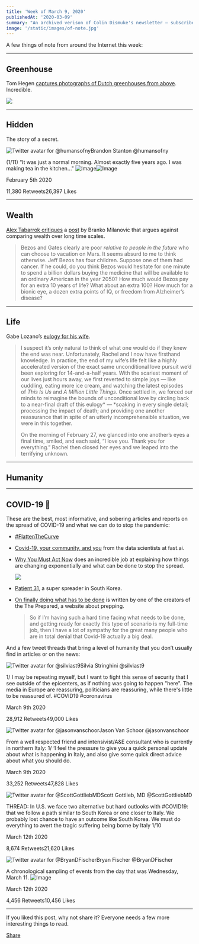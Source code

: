 ```yaml
---
title: 'Week of March 9, 2020'
publishedAt: '2020-03-09'
summary: "An archived verison of Colin Dismuke's newsletter – subscribe to get it in your inbox."
image: '/static/images/of-note.jpg'
---
```


A few things of note from around the Internet this week:

---

## Greenhouse

Tom Hegen [captures photographs of Dutch greenhouses from
above](https://designyoutrust.com/2020/02/photographer-tom-hegen-captures-breathtaking-futuristic-photos-of-dutch-greenhouses-at-night/).
Incredible.

[![](https://bucketeer-e05bbc84-baa3-437e-9518-adb32be77984.s3.amazonaws.com/public/images/a79c1512-2291-4d4e-8951-97971242ecf1_990x1061.jpeg)](https://cdn.substack.com/image/fetch/f_auto,q_auto:good,fl_progressive:steep/https%3A%2F%2Fbucketeer-e05bbc84-baa3-437e-9518-adb32be77984.s3.amazonaws.com%2Fpublic%2Fimages%2Fa79c1512-2291-4d4e-8951-97971242ecf1_990x1061.jpeg)

---

## Hidden

The story of a secret.

[](https://twitter.com/humansofny/status/1225078927833456640?s=20)

![Twitter avatar for
@humansofny](https://cdn.substack.com/image/twitter_name/w_36/humansofny.jpg)Brandon
Stanton @humansofny

(1/11) “It was just a normal morning. Almost exactly five years ago. I
was making tea in the kitchen..."
![Image](https://pbs.substack.com/media/EQBaxQfU0AIzuXb.jpg)![Image](https://pbs.substack.com/media/EQBayTpUcAoujkK.jpg)

February 5th 2020

11,380 Retweets26,397 Likes

---

## Wealth

[Alex Tabarrok
critiques](http://marginalrevolution.com/marginalrevolution/2020/02/who-is-wealthy.html)
a
[post](http://glineq.blogspot.com/2020/02/historical-wealth-how-to-compare.html)
by Branko Milanovic that argues against comparing wealth over long time
scales.

> Bezos and Gates clearly are poor *relative to people in the
> future* who can choose to vacation on Mars. It seems absurd to me to
> think otherwise. Jeff Bezos has four children. Suppose one of them had
> cancer. If he could, do you think Bezos would hesitate for one minute
> to spend a billion dollars buying the medicine that will be available
> to an ordinary American in the year 2050? How much would Bezos pay for
> an extra 10 years of life? What about an extra 100? How much for a
> bionic eye, a dozen extra points of IQ, or freedom from Alzheimer’s
> disease?

---

## Life

Gabe Lozano’s [eulogy for his
wife](https://humanparts.medium.com/musings-on-life-love-and-death-rachel-lozanos-story-22333b46a89b).

> I suspect it’s only natural to think of what one would do if they knew
> the end was near. Unfortunately, Rachel and I now have firsthand
> knowledge. In practice, the end of my wife’s life felt like a highly
> accelerated version of the exact same unconditional love pursuit we’d
> been exploring for 14-and-a-half years. With the scariest moment of
> our lives just hours away, we first reverted to simple joys — like
> cuddling, eating more ice cream, and watching the latest episodes
> of *This Is Us* and *A Million Little Things*. Once settled in, we
> forced our minds to reimagine the bounds of unconditional love by
> circling back to a near-final draft of this eulogy* — *soaking in
> every single detail; processing the impact of death; and providing one
> another reassurance that in spite of an utterly incomprehensible
> situation, we were in this together.
>
> On the morning of February 27, we glanced into one another’s eyes a
> final time, smiled, and each said, “I love you. Thank you for
> everything.” Rachel then closed her eyes and we leaped into the
> terrifying unknown.

---

## Humanity

---

## COVID-19 🦠

These are the best, most informative, and sobering articles and reports
on the spread of COVID-19 and what we can do to stop the pandemic:

- [\#FlattenTheCurve](https://www.flattenthecurve.com/)

- [Covid-19, your community, and
  you](https://www.fast.ai/2020/03/09/coronavirus/) from the data
  scientists at fast.ai.

- [Why You Must Act
  Now](https://medium.com/@tomaspueyo/coronavirus-act-today-or-people-will-die-f4d3d9cd99ca)
  does an incredible job at explaining how things are changing
  exponentially and what can be done to stop the spread.

  [![](https://bucketeer-e05bbc84-baa3-437e-9518-adb32be77984.s3.amazonaws.com/public/images/03eb97c3-28bf-450e-935e-85f67a734c7e_3584x2012.png)](https://cdn.substack.com/image/fetch/f_auto,q_auto:good,fl_progressive:steep/https%3A%2F%2Fbucketeer-e05bbc84-baa3-437e-9518-adb32be77984.s3.amazonaws.com%2Fpublic%2Fimages%2F03eb97c3-28bf-450e-935e-85f67a734c7e_3584x2012.png)

- [Patient
  31](https://graphics.reuters.com/CHINA-HEALTH-SOUTHKOREA-CLUSTERS/0100B5G33SB/index.html),
  a super spreader in South Korea.

- [On finally doing what has to be
  done](https://theprepared.com/blog/lessons-from-lockdown-on-finally-doing-what-has-to-be-done/)
  is written by one of the creators of the The Prepared, a website
  about prepping.

  > So if I’m having such a hard time facing what needs to be done,
  > and getting ready for exactly this type of scenario is my
  > full-time job, then I have a lot of sympathy for the great many
  > people who are in total denial that Covid-19 actually a big deal.

And a few tweet threads that bring a level of humanity that you don’t
usually find in articles or on the news:

[](https://twitter.com/silviast9/status/1236933818654896129?s=21)

![Twitter avatar for
@silviast9](https://cdn.substack.com/image/twitter_name/w_36/silviast9.jpg)Silvia
Stringhini @silviast9

1/ I may be repeating myself, but I want to fight this sense of security
that I see outside of the epicenters, as if nothing was going to happen
"here". The media in Europe are reassuring, politicians are reassuring,
while there's little to be reassured of. \#COVID19 \#coronavirus

March 9th 2020

28,912 Retweets49,000 Likes

[](https://twitter.com/jasonvanschoor/status/1237142891077697538?s=19)

![Twitter avatar for
@jasonvanschoor](https://cdn.substack.com/image/twitter_name/w_36/jasonvanschoor.jpg)Jason
Van Schoor @jasonvanschoor

From a well respected friend and intensivist/A&E consultant who is
currently in northern Italy: 1/ ‘I feel the pressure to give you a quick
personal update about what is happening in Italy, and also give some
quick direct advice about what you should do.

March 9th 2020

33,252 Retweets47,828 Likes

[](https://twitter.com/ScottGottliebMD/status/1238058027510575107?s=20)

![Twitter avatar for
@ScottGottliebMD](https://cdn.substack.com/image/twitter_name/w_36/ScottGottliebMD.jpg)Scott
Gottlieb, MD @ScottGottliebMD

THREAD: In U.S. we face two alternative but hard outlooks with
\#COVID19: that we follow a path similar to South Korea or one closer to
Italy. We probably lost chance to have an outcome like South Korea. We
must do everything to avert the tragic suffering being borne by Italy
1/10

March 12th 2020

8,674 Retweets21,620 Likes

[](https://twitter.com/BryanDFischer/status/1237968722217684992?s=20)

![Twitter avatar for
@BryanDFischer](https://cdn.substack.com/image/twitter_name/w_36/BryanDFischer.jpg)Bryan
Fischer @BryanDFischer

A chronological sampling of events from the day that was Wednesday,
March 11. ![Image](https://pbs.substack.com/media/ES4l_ObUwAAlJBm.jpg)

March 12th 2020

4,456 Retweets10,456 Likes

---

If you liked this post, why not share it? Everyone needs a few more
interesting things to read.

[Share](https://ofnote.substack.com/p/week-of-march-9-2020?&utm_source=substack&utm_medium=email&utm_content=share&action=share)
